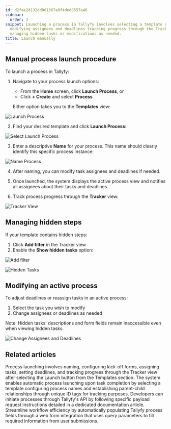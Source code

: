 ```yaml
---
id: d2fae2d132dd861367a0f4ded8557e46
sidebar:
  order: 3
snippet: Launching a process in Tallyfy involves selecting a template naming the process
  modifying assignees and deadlines tracking progress through the Tracker view and
  managing hidden tasks or modifications as needed.
title: Launch manually
---
```


## Manual process launch procedure

To launch a process in Tallyfy:

1. Navigate to your process launch options:
   * From the **Home** screen, click **Launch Process**, or
   * Click **+ Create** and select **Process**

   Either option takes you to the **Templates** view:

![Launch Process](https://screenshots.tallyfy.com/tallyfy%2Fpro%2Fdesktop-light-launch-process-from-home.png)

2. Find your desired template and click **Launch Process**:

![Select Launch Process](https://screenshots.tallyfy.com/tallyfy%2Fpro%2Fdesktop-light-click-launch-process.png)

3. Enter a descriptive **Name** for your process. This name should clearly identify this specific process instance:

![Name Process](https://screenshots.tallyfy.com/tallyfy%2Fpro%2Fdesktop-light-name-process-before-launch.png)

4. After naming, you can modify task assignees and deadlines if needed.

5. Once launched, the system displays the active process view and notifies all assignees about their tasks and deadlines.

6. Track process progress through the **Tracker** view:

![Tracker View](https://screenshots.tallyfy.com/tallyfy%2Fpro%2Fdesktop-light-showcase-tracker-tab.png)

## Managing hidden steps

If your template contains hidden steps:

1. Click **Add filter** in the Tracker view
2. Enable the **Show hidden tasks** option:

![Add filter](https://screenshots.tallyfy.com/tallyfy%2Fpro%2Fdesktop-light-click-filter.png)

![Hidden Tasks](https://screenshots.tallyfy.com/tallyfy%2Fpro%2Fdesktop-light-click-show-hidden-tasks.png)

## Modifying an active process

To adjust deadlines or reassign tasks in an active process:

1. Select the task you wish to modify
2. Change assignees or deadlines as needed

Note: Hidden tasks' descriptions and form fields remain inaccessible even when viewing hidden tasks.

![Change Assignees and Deadlines](https://screenshots.tallyfy.com/tallyfy%2Fpro%2Fdesktop-light-change-deadlines-ongoing-process.png)


## Related articles
<CardGrid>
<LinkTitleCard header="<b>Tutorials > Launch a process</b>" href="/products/pro/tutorials/your-first-process/" > Process launching involves naming, configuring kick-off forms, assigning tasks, setting deadlines, and tracking progress through the Tracker view after selecting the Launch button from the Templates section. </LinkTitleCard>
<LinkTitleCard header="<b>Launching > Launch another process when a task is completed</b>" href="/products/pro/launching/launch-process-when-task-is-completed/" > The system enables automatic process launching upon task completion by selecting a template configuring process names and establishing parent-child relationships through unique ID tags for tracking purposes. </LinkTitleCard>
<LinkTitleCard header="<b>Triggers > Launch via API</b>" href="/products/pro/launching/triggers/via-api/" > Developers can initiate processes through Tallyfy's API by following specific payload request instructions detailed in a dedicated documentation article. </LinkTitleCard>
<LinkTitleCard header="<b>Launching > Launch a process from a web form</b>" href="/products/pro/launching/how-to-launch-a-tallyfy-process-from-a-webform/" > Streamline workflow efficiency by automatically populating Tallyfy process fields through a web form integration that uses query parameters to fill required information from user submissions. </LinkTitleCard>
</CardGrid>